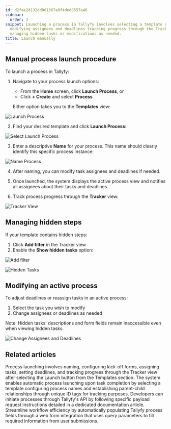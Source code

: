 ```yaml
---
id: d2fae2d132dd861367a0f4ded8557e46
sidebar:
  order: 3
snippet: Launching a process in Tallyfy involves selecting a template naming the process
  modifying assignees and deadlines tracking progress through the Tracker view and
  managing hidden tasks or modifications as needed.
title: Launch manually
---
```


## Manual process launch procedure

To launch a process in Tallyfy:

1. Navigate to your process launch options:
   * From the **Home** screen, click **Launch Process**, or
   * Click **+ Create** and select **Process**

   Either option takes you to the **Templates** view:

![Launch Process](https://screenshots.tallyfy.com/tallyfy%2Fpro%2Fdesktop-light-launch-process-from-home.png)

2. Find your desired template and click **Launch Process**:

![Select Launch Process](https://screenshots.tallyfy.com/tallyfy%2Fpro%2Fdesktop-light-click-launch-process.png)

3. Enter a descriptive **Name** for your process. This name should clearly identify this specific process instance:

![Name Process](https://screenshots.tallyfy.com/tallyfy%2Fpro%2Fdesktop-light-name-process-before-launch.png)

4. After naming, you can modify task assignees and deadlines if needed.

5. Once launched, the system displays the active process view and notifies all assignees about their tasks and deadlines.

6. Track process progress through the **Tracker** view:

![Tracker View](https://screenshots.tallyfy.com/tallyfy%2Fpro%2Fdesktop-light-showcase-tracker-tab.png)

## Managing hidden steps

If your template contains hidden steps:

1. Click **Add filter** in the Tracker view
2. Enable the **Show hidden tasks** option:

![Add filter](https://screenshots.tallyfy.com/tallyfy%2Fpro%2Fdesktop-light-click-filter.png)

![Hidden Tasks](https://screenshots.tallyfy.com/tallyfy%2Fpro%2Fdesktop-light-click-show-hidden-tasks.png)

## Modifying an active process

To adjust deadlines or reassign tasks in an active process:

1. Select the task you wish to modify
2. Change assignees or deadlines as needed

Note: Hidden tasks' descriptions and form fields remain inaccessible even when viewing hidden tasks.

![Change Assignees and Deadlines](https://screenshots.tallyfy.com/tallyfy%2Fpro%2Fdesktop-light-change-deadlines-ongoing-process.png)


## Related articles
<CardGrid>
<LinkTitleCard header="<b>Tutorials > Launch a process</b>" href="/products/pro/tutorials/your-first-process/" > Process launching involves naming, configuring kick-off forms, assigning tasks, setting deadlines, and tracking progress through the Tracker view after selecting the Launch button from the Templates section. </LinkTitleCard>
<LinkTitleCard header="<b>Launching > Launch another process when a task is completed</b>" href="/products/pro/launching/launch-process-when-task-is-completed/" > The system enables automatic process launching upon task completion by selecting a template configuring process names and establishing parent-child relationships through unique ID tags for tracking purposes. </LinkTitleCard>
<LinkTitleCard header="<b>Triggers > Launch via API</b>" href="/products/pro/launching/triggers/via-api/" > Developers can initiate processes through Tallyfy's API by following specific payload request instructions detailed in a dedicated documentation article. </LinkTitleCard>
<LinkTitleCard header="<b>Launching > Launch a process from a web form</b>" href="/products/pro/launching/how-to-launch-a-tallyfy-process-from-a-webform/" > Streamline workflow efficiency by automatically populating Tallyfy process fields through a web form integration that uses query parameters to fill required information from user submissions. </LinkTitleCard>
</CardGrid>